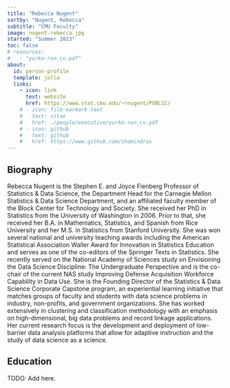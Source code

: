 ```yaml
---
title: "Rebecca Nugent"
sortby: "Nugent, Rebecca"
subtitle: "CMU Faculty"
image: nugent-rebecca.jpg
started: "Summer 2023"
toc: false
# resources: 
#   - "yurko-ron_cv.pdf"
about:
  id: person-profile
  template: jolla
  links:
    - icon: link
      text: website
      href: https://www.stat.cmu.edu/~rnugent/PUBLIC/
    # - icon: file-earmark-text
    #   text: vitae
    #   href: ./people/executive/yurko-ron_cv.pdf
    # - icon: github
    #   text: github
    #   href: https://www.github.com/shamindras
---
```


:::{#person-profile}
:::

## Biography

Rebecca Nugent is the Stephen E. and Joyce Fienberg Professor of Statistics & Data Science, the Department Head for the Carnegie Mellon Statistics & Data Science Department, and an affiliated faculty member of the Block Center for Technology and Society. She received her PhD in Statistics from the University of Washington in 2006. Prior to that, she received her B.A. in Mathematics, Statistics, and Spanish from Rice University and her M.S. in Statistics from Stanford University. She was won several national and university teaching awards including the American Statistical Association Waller Award for Innovation in Statistics Education and serves as one of the co-editors of the Springer Texts in Statistics. She recently served on the National Academy of Sciences study on Envisioning the Data Science Discipline: The Undergraduate Perspective and is the co-chair of the current NAS study Improving Defense Acquisition Workforce Capability in Data Use. She is the Founding Director of the Statistics & Data Science Corporate Capstone program, an experiential learning initiative that matches groups of faculty and students with data science problems in industry, non-profits, and government organizations. She has worked extensively in clustering and classification methodology with an emphasis on high-dimensional, big data problems and record linkage applications. Her current research focus is the development and deployment of low-barrier data analysis platforms that allow for adaptive instruction and the study of data science as a science.

## Education

TODO: Add here.

<!-- - **Carnegie Mellon University** | Pittsburgh, PA, USA<br /> -->
<!--   PhD in Statistics | 2017–2022 -->

<!-- - **University of California, Berkeley** | Berkeley, CA, USA<br /> -->
<!--   MA in Statistics | 2015–2016 -->

<!-- - **University of New South Wales** | Sydney, NSW, Australia<br /> -->
<!--   BCom in Actuarial Studies and Finance | 2003–2006  -->
